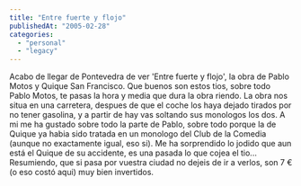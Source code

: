 ```yaml
---
title: "Entre fuerte y flojo"
publishedAt: "2005-02-28"
categories: 
  - "personal"
  - "legacy"
---
```


Acabo de llegar de Pontevedra de ver 'Entre fuerte y flojo', la obra de Pablo Motos y Quique San Francisco. Que buenos son estos tios, sobre todo Pablo Motos, te pasas la hora y media que dura la obra riendo. La obra nos situa en una carretera, despues de que el coche los haya dejado tirados por no tener gasolina, y a partir de hay vas soltando sus monologos los dos. A mi me ha gustado sobre todo la parte de Pablo, sobre todo porque la de Quique ya habia sido tratada en un monologo del Club de la Comedia (aunque no exactamente igual, eso si). Me ha sorprendido lo jodido que aun está el Quique de su accidente, es una pasada lo que cojea el tio... Resumiendo, que si pasa por vuestra ciudad no dejeis de ir a verlos, son 7 € (o eso costó aqui) muy bien invertidos.
